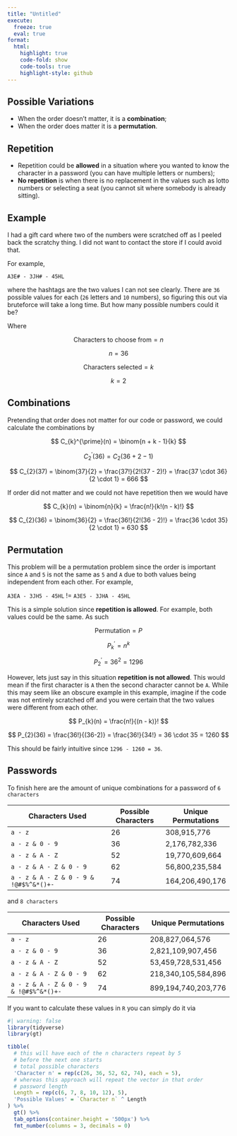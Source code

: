 ```yaml
---
title: "Untitled"
execute: 
  freeze: true
  eval: true
format:
  html:
    highlight: true
    code-fold: show
    code-tools: true
    highlight-style: github
---
```


## Possible Variations

-   When the order doesn't matter, it is a **combination**;
-   When the order does matter it is a **permutation**.

## Repetition

-   Repetition could be **allowed** in a situation where you wanted to know the character in a password (you can have multiple letters or numbers);
-   **No repetition** is when there is no replacement in the values such as lotto numbers or selecting a seat (you cannot sit where somebody is already sitting).

## Example

I had a gift card where two of the numbers were scratched off as I peeled back the scratchy thing. I did not want to contact the store if I could avoid that.

For example,

`A3E# - 3JH# - 45HL`

where the hashtags are the two values I can not see clearly. There are `36` possible values for each (`26` letters and `10` numbers), so figuring this out via bruteforce will take a long time. But how many possible numbers could it be?

Where

$$
\text{ Characters to choose from} = n
$$

$$
n = 36
$$

$$
\text{ Characters selected} = k
$$

$$
k = 2
$$

## Combinations

Pretending that order does not matter for our code or password, we could calculate the combinations by

$$
C_{k}^{\prime}(n) = \binom{n + k  - 1}{k}
$$

$$
C_{2}^{\prime}(36) = C_{2}(36 +2 - 1)
$$

$$
C_{2}(37) = \binom{37}{2} = \frac{37!}{2!(37 - 2)!} = \frac{37 \cdot 36}{2 \cdot 1} = 666
$$

If order did not matter and we could not have repetition then we would have

$$
C_{k}(n) = \binom{n}{k} = \frac{n!}{k!(n - k)!}
$$

$$
C_{2}(36) = \binom{36}{2} = \frac{36!}{2!(36 - 2)!} = \frac{36 \cdot 35}{2 \cdot 1} = 630
$$

## Permutation

This problem will be a permutation problem since the order is important since `A` and `5` is not the same as `5` and `A` due to both values being independent from each other. For example,

`A3EA - 3JH5 - 45HL` $!=$ `A3E5 - 3JHA - 45HL`

This is a simple solution since **repetition is allowed**. For example, both values could be the same. As such

$$
\text{Permutation} = P
$$

$$
P_{k}^{\prime} = n^{k}
$$

$$
P_{2}^{\prime} = 36^{2} = 1296
$$

However, lets just say in this situation **repetition is not allowed**. This would mean if the first character is `A` then the second character cannot be `A`. While this may seem like an obscure example in this example, imagine if the code was not entirely scratched off and you were certain that the two values were different from each other.

$$
P_{k}(n) = \frac{n!}{(n - k)}!
$$

$$
P_{2}(36) = \frac{36!}{(36-2)} = \frac{36!}{34!} = 36 \cdot 35 = 1260
$$

This should be fairly intuitive since `1296 - 1260 = 36`.

## Passwords

To finish here are the amount of unique combinations for a password of `6 characters`

| Characters Used                        | Possible Characters | Unique Permutations |
|----------------------------------------|---------------------|---------------------|
| `a - z`                                | 26                  | 308,915,776         |
| `a - z & 0 - 9`                        | 36                  | 2,176,782,336       |
| `a - z & A - Z`                        | 52                  | 19,770,609,664      |
| `a - z & A - Z & 0 - 9`                | 62                  | 56,800,235,584      |
| `a - z & A - Z & 0 - 9 & !@#$%^&*()+-` | 74                  | 164,206,490,176     |

and `8 characters`

| Characters Used                        | Possible Characters | Unique Permutations |
|----------------------------------------|---------------------|---------------------|
| `a - z`                                | 26                  | 208,827,064,576     |
| `a - z & 0 - 9`                        | 36                  | 2,821,109,907,456   |
| `a - z & A - Z`                        | 52                  | 53,459,728,531,456  |
| `a - z & A - Z & 0 - 9`                | 62                  | 218,340,105,584,896 |
| `a - z & A - Z & 0 - 9 & !@#$%^&*()+-` | 74                  | 899,194,740,203,776 |

If you want to calculate these values in `R` you can simply do it via

```r
#| warning: false
library(tidyverse)
library(gt)

tibble(
  # this will have each of the n characters repeat by 5
  # before the next one starts
  # total possible characters
  'Character n' = rep(c(26, 36, 52, 62, 74), each = 5),
  # whereas this approach will repeat the vector in that order
  # password length
  Length = rep(c(6, 7, 8, 10, 12), 5), 
  'Possible Values' = `Character n` ^ Length
) %>%
  gt() %>%
  tab_options(container.height = '500px') %>%
  fmt_number(columns = 3, decimals = 0)
```
